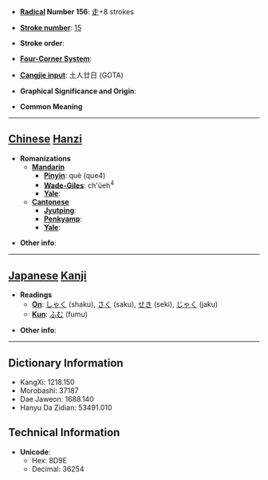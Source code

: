 * '''[[Wiktionary:Chinese radical index| Radical]] Number 156''': [[Wiktionary:Chinese radical index 走|走]]+8 strokes

* '''[[Wiktionary:Chinese total strokes index|Stroke number]]''': [[Wiktionary:Chinese total strokes index 15|15]]

* '''Stroke order''': 

* '''[[Wiktionary:Chinese four corner index|Four-Corner System]]''': 

* '''[[Wiktionary:Chinese Cangjie index|Cangjie input]]''': 土人廿日 (GOTA)

* '''Graphical Significance and Origin''': 

* '''Common Meaning'''

----

== [[Chinese]] [[Hanzi]] ==

* '''Romanizations'''
** '''[[Mandarin]]'''
*** '''[[Pinyin]]''': què (que4)
*** '''[[Wade-Giles]]''': ch'üeh<sup>4</sup>
*** '''[[Yale]]''': 
** '''[[Cantonese]]'''
*** '''[[Jyutping]]''':
*** '''[[Penkyamp]]''': 
*** '''[[Yale]]''': 

* '''Other info''': 

----

== [[Japanese]] [[Kanji]] ==

* '''Readings'''
** '''[[On]]''': [[しゃく]] (shaku), [[さく]] (saku), [[せき]] (seki), [[じゃく]] (jaku)
** '''[[Kun]]''': [[ふむ]] (fumu)

* '''Other info''':  

----

== Dictionary Information ==

* KangXi: 1218.150
* Morobashi: 37187
* Dae Jaweon: 1688.140
* Hanyu Da Zidian: 53491.010

== Technical Information ==

* '''Unicode''':
** Hex: 8D9E
** Decimal: 36254